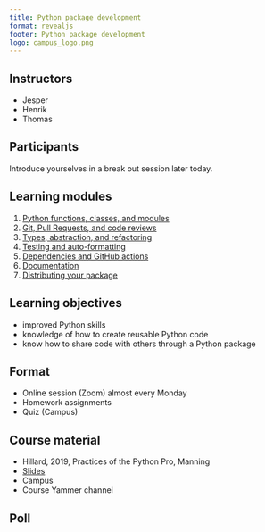 ```yaml
---
title: Python package development
format: revealjs
footer: Python package development
logo: campus_logo.png
---
```



## Instructors

* Jesper
* Henrik
* Thomas

## Participants

Introduce yourselves in a break out session later today.

## Learning modules
1. [Python functions, classes, and modules](01_function_classes.qmd)
2. [Git, Pull Requests, and code reviews](02_version_control.qmd)
3. [Types, abstraction, and refactoring](03_types_protocols.qmd)
4. [Testing and auto-formatting](04_testing.qmd)
5. [Dependencies and GitHub actions](05_dependecies_ci.qmd)
6. [Documentation](06_documentation.qmd)
7. [Distributing your package](07_packaging.qmd)

## Learning objectives

* improved Python skills
* knowledge of how to create reusable Python code
* know how to share code with others through a Python package

## Format

* Online session (Zoom) almost every Monday
* Homework assignments
* Quiz (Campus)


## Course material

* Hillard, 2019, Practices of the Python Pro, Manning
* [Slides](https://dhi.github.io/python-package-development)
* Campus
* Course Yammer channel

## Poll

